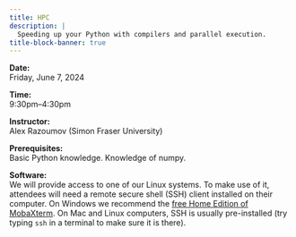 ```yaml
---
title: HPC
description: |
  Speeding up your Python with compilers and parallel execution.
title-block-banner: true
---
```


<!-- :::{.topdef} -->

**Date:** \
Friday, June 7, 2024

**Time:** \
9:30pm–4:30pm

**Instructor:** \
Alex Razoumov (Simon Fraser University)

**Prerequisites:** \
Basic Python knowledge. Knowledge of numpy.

**Software:** \
We will provide access to one of our Linux systems. To make use of it, attendees will need a remote secure shell (SSH) client installed on their computer. On Windows we recommend the [free Home Edition of MobaXterm](https://mobaxterm.mobatek.net/download.html). On Mac and Linux computers, SSH is usually pre-installed (try typing `ssh` in a terminal to make sure it is there).

<!-- ::: -->

<!-- <br> -->
<!-- Course notes can be found [here](https://wgpages.netlify.app/hpc-in-summer). -->
